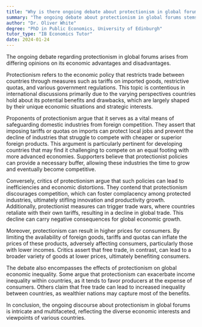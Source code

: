 ```yaml
---
title: "Why is there ongoing debate about protectionism in global forums?"
summary: "The ongoing debate about protectionism in global forums stems from differing views on its economic benefits and drawbacks."
author: "Dr. Oliver White"
degree: "PhD in Public Economics, University of Edinburgh"
tutor_type: "IB Economics Tutor"
date: 2024-01-24
---
```


The ongoing debate regarding protectionism in global forums arises from differing opinions on its economic advantages and disadvantages.

Protectionism refers to the economic policy that restricts trade between countries through measures such as tariffs on imported goods, restrictive quotas, and various government regulations. This topic is contentious in international discussions primarily due to the varying perspectives countries hold about its potential benefits and drawbacks, which are largely shaped by their unique economic situations and strategic interests.

Proponents of protectionism argue that it serves as a vital means of safeguarding domestic industries from foreign competition. They assert that imposing tariffs or quotas on imports can protect local jobs and prevent the decline of industries that struggle to compete with cheaper or superior foreign products. This argument is particularly pertinent for developing countries that may find it challenging to compete on an equal footing with more advanced economies. Supporters believe that protectionist policies can provide a necessary buffer, allowing these industries the time to grow and eventually become competitive.

Conversely, critics of protectionism argue that such policies can lead to inefficiencies and economic distortions. They contend that protectionism discourages competition, which can foster complacency among protected industries, ultimately stifling innovation and productivity growth. Additionally, protectionist measures can trigger trade wars, where countries retaliate with their own tariffs, resulting in a decline in global trade. This decline can carry negative consequences for global economic growth.

Moreover, protectionism can result in higher prices for consumers. By limiting the availability of foreign goods, tariffs and quotas can inflate the prices of these products, adversely affecting consumers, particularly those with lower incomes. Critics assert that free trade, in contrast, can lead to a broader variety of goods at lower prices, ultimately benefiting consumers.

The debate also encompasses the effects of protectionism on global economic inequality. Some argue that protectionism can exacerbate income inequality within countries, as it tends to favor producers at the expense of consumers. Others claim that free trade can lead to increased inequality between countries, as wealthier nations may capture most of the benefits.

In conclusion, the ongoing discourse about protectionism in global forums is intricate and multifaceted, reflecting the diverse economic interests and viewpoints of various countries.
    